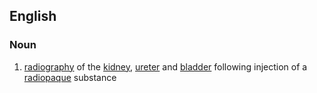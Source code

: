 ==English==

===Noun===
{{en-noun|-}}

#{{medicine}} [[radiography]] of the [[kidney]], [[ureter]] and [[bladder]] following injection of a [[radiopaque]] substance